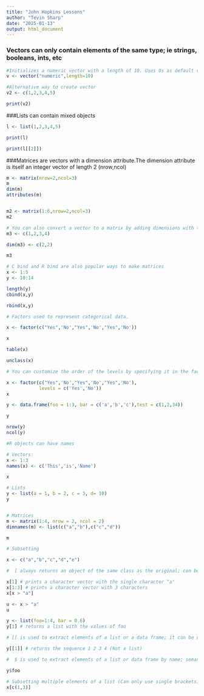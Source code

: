 ```yaml
---
title: "John Hopkins Lessons"
author: "Tevin Sharp"
date: "2025-01-13"
output: html_document
---
```

### Vectors can only contain elements of the same type; ie strings, booleans, ints, etc
```r
#Initializes a numeric vector with a length of 10. Uses 0s as default values
v <- vector("numeric",length=10)

#Alternative way to create vector
v2 <- c(1,2,3,4,5)

print(v2)
```

###Lists can contain mixed objects
```r
l <- list(1,2,3,4,5)

print(l)

print(l[[2]])
```

###Matrices are vectors with a dimension attribute.The dimension attribute is itself an integer vector of length 2 (nrow,ncol)
```r
m <- matrix(nrow=2,ncol=3)
m
dim(m)
attributes(m)


m2 <- matrix(1:6,nrow=2,ncol=3)
m2

# You can also convert a vector to a matrix by adding dimensions with them dim function
m3 <- c(1,2,3,4)

dim(m3) <- c(2,2)

m3

# C bind and R bind are also popular ways to make matrices
x <- 1:5
y <- 10:14

length(y)
cbind(x,y)

rbind(x,y)
```


```r
# Factors used to represent categorical data. 

x <- factor(c("Yes",'No',"Yes",'No',"Yes",'No'))

x

table(x)

unclass(x)

# You can customize the order of the levels by specifying it in the factor function

x <- factor(c("Yes",'No',"Yes",'No',"Yes",'No'), 
            levels = c('Yes','No'))
x

```

```r
y <- data.frame(foo = 1:3, bar = c('a','b','c'),test = c(1,2,34))

y

nrow(y)
ncol(y)
```
```r
#R objects can have names

# Vectors:
x <- 1:3
names(x) <- c('This','is','Name')

x

# Lists
y <- list(a = 1, b = 2, c = 3, d= 10)
y


# Matrices
m <- matrix(1:4, nrow = 2, ncol = 2)
dimnames(m) <- list(c("a","b"),c("c","d"))

m
```
```r
# Subsetting

x <- c("a","b","c","d","e")

#  [ always returns an object of the same class as the original; can be used to select more than one element 

x[1] # prints a character vector with the single character "a" 
x[1:3] # prints a character vector with 3 characters
x[x > "a"]

u <- x > "a"
u

y <- list(foo=1:4, bar = 0.6)
y[1] # returns a list with the values of foo

# [[ is used to extract elements of a list or a data frame; it can be used to extract a single element and the class of the returned object will not necessarily be a list or data frame. Also can only use computed names with double brackets

y[[1]] # returns the sequence 1 2 3 4 (Not a list)

#  $ is used to extract elements of a list or data frame by name; semantics are similar to that of [[.

y$foo

# Subsetting multiple elements of a list (Can only use single brackets)
x[c(1,3)]

```


